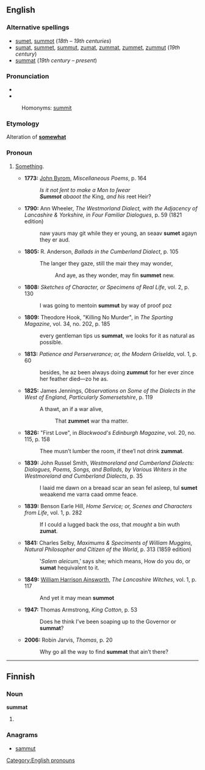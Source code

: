 ==English==
===Alternative spellings===
*[[sumet]], [[summot]] (''18th – 19th centuries'')
*[[sumat]], [[summet]], [[summut]], [[zumat]], [[zummat]], [[zummet]], [[zummut]] (''19th century'')
*[[summat]] (''19th century – present'')

===Pronunciation===
*{{IPA|/ˈsʌmət/}}
*{{IPA|/ˈzʌmət/}}
: Homonyms: [[summit]] {{italbrac|in some dialects}}

===Etymology===
Alteration of '''[[somewhat]]'''

===Pronoun===
{{en-pron}}

# {{context|British|regional}} [[something|Something]].
#*'''1773:''' [[w:John Byrom|John Byrom]], ''Miscellaneous Poems'', p. 164
#*:''Is it not ſent to make a Mon to ſwear''
#*:'''''Summot''' abaoot the'' King, ''and his'' reet Heir?
#*'''1790:''' Ann Wheeler, ''The Westmorland Dialect, with the Adjacency of Lancashire & Yorkshire, in Four Familiar Dialogues'', p. 59 (1821 edition)
#*:naw yaurs may git while they er young, an seaav '''sumet''' agayn they er aud.
#*'''1805:''' R. Anderson, ''Ballads in the Cumberland Dialect'', p. 105
#*:The langer they gaze, still the mair they may wonder,
#*::And aye, as they wonder, may fin '''summet''' new.
#*'''1808:''' ''Sketches of Character, or Specimens of Real Life'', vol. 2, p. 130
#*:I was going to mentoin '''summut''' by way of proof poz
#*'''1809:''' Theodore Hook, "Killing No Murder", in ''The Sporting Magazine'', vol. 34, no. 202, p. 185
#*:every gentleman tips us '''summat''', we looks for it as natural as possible.
#*'''1813:''' ''Patience and Perserverance; or, the Modern Griselda'', vol. 1, p. 60
#*:besides, he az been always doing '''zummut''' for her ever zince her feather died—zo he as.
#*'''1825:''' James Jennings, ''Observations on Some of the Dialects in the West of England, Particularly Somersetshire'', p. 119
#*:A thawt, an if a war alive,
#*::That '''zummet''' war tha matter.
#*'''1826:''' "First Love", in ''Blackwood's Edinburgh Magazine'', vol. 20, no. 115, p. 158
#*:Thee musn’t lumber the room, if thee’l not drink '''zummat'''.
#*'''1839:''' John Russel Smith, ''Westmoreland and Cumberland Dialects: Dialogues, Poems, Songs, and Ballads, by Various Writers in the Westmoreland and Cumberland Dialects'', p. 35
#*:I laaid me dawn on a breaad scar an sean fel asleep, tul '''sumet''' weaakend me varra caad omme feace.
#*'''1839:''' Benson Earle Hill, ''Home Service; or, Scenes and Characters from Life'', vol. 1, p. 282
#*:If I could a lugged back the ''oss'', that ''mought'' a bin wuth '''zumat'''.
#*'''1841:''' Charles Selby, ''Maximums & Speciments of William Muggins, Natural Philosopher and Citizen of the World'', p. 313 (1859 edition)
#*:‛''Salem aleicum'',’ says she; which means, How do you do, or '''sumat''' hequivalent to it.
#*'''1849:''' [[w:William Harrison Ainsworth|William Harrison Ainsworth]], ''The Lancashire Witches'', vol. 1, p. 117
#*:And yet it may mean '''summot'''
#*'''1947:''' Thomas Armstrong, ''King Cotton'', p. 53
#*:Does he think I’ve been soaping up to the Governor or '''summat'''?
#*'''2006:''' Robin Jarvis, ''Thomas'', p. 20
#*:Why go all the way to find '''summat''' that ain’t there?
[[Category:English pronouns]]
----

==Finnish==

===Noun===
'''summat'''

# {{plural of|summa|lang=Finnish}}

===Anagrams===
*[[sammut]]